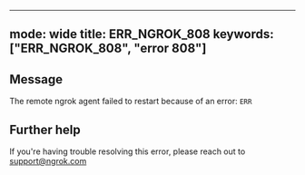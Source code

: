 
---
mode: wide
title: ERR_NGROK_808
keywords: ["ERR_NGROK_808", "error 808"]
---

## Message
The remote ngrok agent failed to restart because of an error: `ERR`




## Further help
If you're having trouble resolving this error, please reach out to [support@ngrok.com](mailto:support@ngrok.com?subject=Help%20with%20ERR_NGROK_808)


